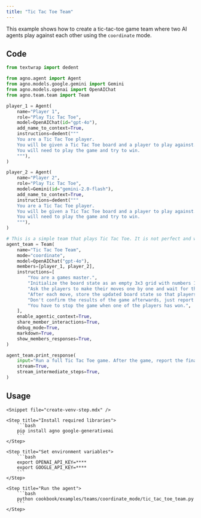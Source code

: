 ```yaml
---
title: "Tic Tac Toe Team"
---
```


This example shows how to create a tic-tac-toe game team where two AI agents play against each other using the `coordinate` mode.

## Code

```python cookbook/examples/teams/coordinate_mode/tic_tac_toe_team.py
from textwrap import dedent

from agno.agent import Agent
from agno.models.google.gemini import Gemini
from agno.models.openai import OpenAIChat
from agno.team.team import Team

player_1 = Agent(
    name="Player 1",
    role="Play Tic Tac Toe",
    model=OpenAIChat(id="gpt-4o"),
    add_name_to_context=True,
    instructions=dedent("""
    You are a Tic Tac Toe player.
    You will be given a Tic Tac Toe board and a player to play against.
    You will need to play the game and try to win.
    """),
)

player_2 = Agent(
    name="Player 2",
    role="Play Tic Tac Toe",
    model=Gemini(id="gemini-2.0-flash"),
    add_name_to_context=True,
    instructions=dedent("""
    You are a Tic Tac Toe player.
    You will be given a Tic Tac Toe board and a player to play against.
    You will need to play the game and try to win.
    """),
)

# This is a simple team that plays Tic Tac Toe. It is not perfect and would work better with reasoning.
agent_team = Team(
    name="Tic Tac Toe Team",
    mode="coordinate",
    model=OpenAIChat("gpt-4o"),
    members=[player_1, player_2],
    instructions=[
        "You are a games master.",
        "Initialize the board state as an empty 3x3 grid with numbers 1-9.",
        "Ask the players to make their moves one by one and wait for their responses. Transfer the turn to the other player after each move.",
        "After each move, store the updated board state so that players have access to the board state.",
        "Don't confirm the results of the game afterwards, just report the final board state and the results.",
        "You have to stop the game when one of the players has won.",
    ],
    enable_agentic_context=True,
    share_member_interactions=True,
    debug_mode=True,
    markdown=True,
    show_members_responses=True,
)

agent_team.print_response(
    input="Run a full Tic Tac Toe game. After the game, report the final board state and the results.",
    stream=True,
    stream_intermediate_steps=True,
)
```

## Usage

<Steps>

    <Snippet file="create-venv-step.mdx" />

    <Step title="Install required libraries">
        ```bash
        pip install agno google-generativeai
        ```
    </Step>

    <Step title="Set environment variables">
        ```bash
        export OPENAI_API_KEY=****
        export GOOGLE_API_KEY=****
        ```
    </Step>

    <Step title="Run the agent">
        ```bash
        python cookbook/examples/teams/coordinate_mode/tic_tac_toe_team.py
        ```
    </Step>

</Steps>